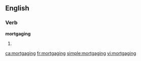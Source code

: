 
==English==

===Verb===
'''mortgaging'''

# {{present participle of|[[mortgage]]}}

[[ca:mortgaging]]
[[fr:mortgaging]]
[[simple:mortgaging]]
[[vi:mortgaging]]